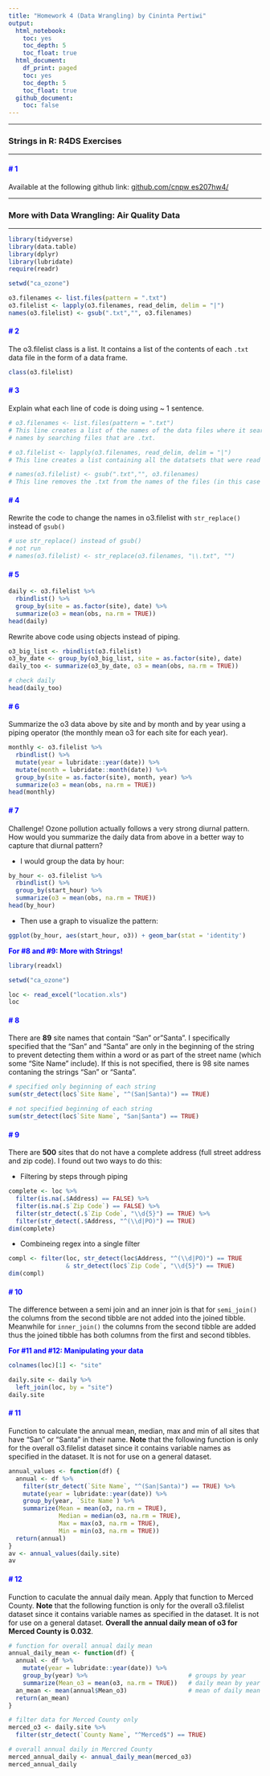 ```yaml
---
title: "Homework 4 (Data Wrangling) by Cininta Pertiwi"
output:
  html_notebook:
    toc: yes
    toc_depth: 5
    toc_float: true
  html_document:
    df_print: paged
    toc: yes
    toc_depth: 5
    toc_float: true
  github_document:
    toc: false
---
```

***
### Strings in R: R4DS Exercises
***
#### **<span style="color:blue"># 1</span>**
Available at the following github link: [github.com/cnpw es207hw4/](https://github.com/cnpw/es207_hw4)

***
### More with Data Wrangling: Air Quality Data
***

```r
library(tidyverse)
library(data.table)
library(dplyr)
library(lubridate)
require(readr)

```
```r
setwd("ca_ozone")

o3.filenames <- list.files(pattern = ".txt")
o3.filelist <- lapply(o3.filenames, read_delim, delim = "|")
names(o3.filelist) <- gsub(".txt","", o3.filenames)
```

#### **<span style="color:blue"># 2</span>**
The o3.filelist class is a list. It contains a list of the contents of each `.txt` data file in the form of a data frame.
```r
class(o3.filelist)
```

#### **<span style="color:blue"># 3</span>**
Explain what each line of code is doing using ~ 1 sentence.
```r
# o3.filenames <- list.files(pattern = ".txt")
# This line creates a list of the names of the data files where it searches for the file
# names by searching files that are .txt.

# o3.filelist <- lapply(o3.filenames, read_delim, delim = "|")
# This line creates a list containing all the datatsets that were read in where for each list the data is read in by identifying its delimiter "|".

# names(o3.filelist) <- gsub(".txt","", o3.filenames)
# This line removes the .txt from the names of the files (in this case the lists in o3.filelist) by replacing the .txt with empty characters.
```

#### **<span style="color:blue"># 4</span>**
Rewrite the code to change the names in o3.filelist with `str_replace()` instead of `gsub()`
```r
# use str_replace() instead of gsub()
# not run
# names(o3.filelist) <- str_replace(o3.filenames, "\\.txt", "")
```

#### **<span style="color:blue"># 5</span>**
```r
daily <- o3.filelist %>%
  rbindlist() %>%
  group_by(site = as.factor(site), date) %>%
  summarize(o3 = mean(obs, na.rm = TRUE))
head(daily)
```
Rewrite above code using objects instead of piping.
```r
o3_big_list <- rbindlist(o3.filelist)
o3_by_date <- group_by(o3_big_list, site = as.factor(site), date)
daily_too <- summarize(o3_by_date, o3 = mean(obs, na.rm = TRUE))

# check daily
head(daily_too)
```

#### **<span style="color:blue"># 6</span>**
Summarize the o3 data above by site and by month and by year using a piping operator (the monthly mean o3 for each site for each year).
```r
monthly <- o3.filelist %>%
  rbindlist() %>%
  mutate(year = lubridate::year(date)) %>%
  mutate(month = lubridate::month(date)) %>%
  group_by(site = as.factor(site), month, year) %>%
  summarize(o3 = mean(obs, na.rm = TRUE))
head(monthly)
```

#### **<span style="color:blue"># 7</span>**
Challenge! Ozone pollution actually follows a very strong diurnal pattern. How would you summarize the daily data from above in a better way to capture that diurnal pattern?

* I would group the data by hour:
```r
by_hour <- o3.filelist %>%
  rbindlist() %>%
  group_by(start_hour) %>%
  summarize(o3 = mean(obs, na.rm = TRUE))
head(by_hour)
```
* Then use a graph to visualize the pattern:
```r
ggplot(by_hour, aes(start_hour, o3)) + geom_bar(stat = 'identity')
```

**<span style="color:blue">For #8 and #9: More with Strings!</span>**
```r
library(readxl)
```
```r
setwd("ca_ozone")

loc <- read_excel("location.xls")
loc
```

#### **<span style="color:blue"># 8</span>**
There are **89** site names that contain "San" or"Santa". I specifically specified that the "San" and "Santa" are only in the beginning of the string to prevent detecting them within a word or as part of the street name (which some "Site Name" include). If this is not specified, there is 98 site names contaning the strings "San" or "Santa".
```r
# specified only beginning of each string
sum(str_detect(loc$`Site Name`, "^(San|Santa)") == TRUE)

# not specified beginning of each string
sum(str_detect(loc$`Site Name`, "San|Santa") == TRUE)
```

#### **<span style="color:blue"># 9</span>**
There are **500** sites that do not have a complete address (full street address and zip code). I found out two ways to do this:

* Filtering by steps through piping
```r
complete <- loc %>%
  filter(is.na(.$Address) == FALSE) %>%
  filter(is.na(.$`Zip Code`) == FALSE) %>%
  filter(str_detect(.$`Zip Code`, "\\d{5}") == TRUE) %>%
  filter(str_detect(.$Address, "^(\\d|PO)") == TRUE)
dim(complete)
```
* Combineing regex into a single filter
```r
compl <- filter(loc, str_detect(loc$Address, "^(\\d|PO)") == TRUE 
                & str_detect(loc$`Zip Code`, "\\d{5}") == TRUE)
dim(compl)
```

#### **<span style="color:blue"># 10</span>**
The difference between a semi join and an inner join is that for `semi_join()` the columns from the second tibble are not added into the joined tibble. Meanwhile for `inner_join()` the columns from the second tibble are added thus the joined tibble has both columns from the first and second tibbles.

**<span style="color:blue">For #11 and #12: Manipulating your data</span>**
```r
colnames(loc)[1] <- "site"

daily.site <- daily %>%
  left_join(loc, by = "site")
daily.site
```

#### **<span style="color:blue"># 11</span>**
Function to calculate the annual mean, median, max and min of all sites that have “San” or “Santa” in their name. **Note** that the following function is only for the overall o3.filelist dataset since it contains variable names as specified in the dataset. It is not for use on a general dataset. 
```r
annual_values <- function(df) {
  annual <- df %>%
    filter(str_detect(`Site Name`, "^(San|Santa)") == TRUE) %>%
    mutate(year = lubridate::year(date)) %>%
    group_by(year, `Site Name`) %>%
    summarize(Mean = mean(o3, na.rm = TRUE),
              Median = median(o3, na.rm = TRUE),
              Max = max(o3, na.rm = TRUE),
              Min = min(o3, na.rm = TRUE))
  return(annual)
}
av <- annual_values(daily.site)
av
```

#### **<span style="color:blue"># 12</span>**
Function to caculate the annual daily mean. Apply that function to Merced County. **Note** that the following function is only for the overall o3.filelist dataset since it contains variable names as specified in the dataset. It is not for use on a general dataset. **Overall the annual daily mean of o3 for Merced County is 0.032**.
```r
# function for overall annual daily mean
annual_daily_mean <- function(df) {
  annual <- df %>%
    mutate(year = lubridate::year(date)) %>%
    group_by(year) %>%                            # groups by year
    summarize(Mean_o3 = mean(o3, na.rm = TRUE))   # daily mean by year
  an_mean <- mean(annual$Mean_o3)                 # mean of daily mean by year
  return(an_mean)
}

# filter data for Merced County only
merced_o3 <- daily.site %>%
  filter(str_detect(`County Name`, "^Merced$") == TRUE)

# overall annual daily in Mercred County
merced_annual_daily <- annual_daily_mean(merced_o3)
merced_annual_daily
```

